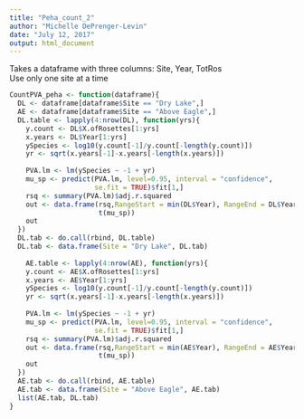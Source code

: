 ```yaml
---
title: "Peha_count_2"
author: "Michelle DePrenger-Levin"
date: "July 12, 2017"
output: html_document
---
```


Takes a dataframe with three columns: Site, Year, TotRos    
Use only one site at a time

```r
CountPVA_peha <- function(dataframe){
  DL <- dataframe[dataframe$Site == "Dry Lake",]
  AE <- dataframe[dataframe$Site == "Above Eagle",]
  DL.table <- lapply(4:nrow(DL), function(yrs){
    y.count <- DL$X.ofRosettes[1:yrs]
    x.years <- DL$Year[1:yrs]
    ySpecies <- log10(y.count[-1]/y.count[-length(y.count)])
    yr <- sqrt(x.years[-1]-x.years[-length(x.years)])
      
    PVA.lm <- lm(ySpecies ~ -1 + yr)
    mu_sp <- predict(PVA.lm, level=0.95, interval = "confidence",
                     se.fit = TRUE)$fit[1,]
    rsq <- summary(PVA.lm)$adj.r.squared
    out <- data.frame(rsq,RangeStart = min(DL$Year), RangeEnd = DL$Year[yrs],
                      t(mu_sp))
    out
  })
  DL.tab <- do.call(rbind, DL.table)
  DL.tab <- data.frame(Site = "Dry Lake", DL.tab)
  
    AE.table <- lapply(4:nrow(AE), function(yrs){
    y.count <- AE$X.ofRosettes[1:yrs]
    x.years <- AE$Year[1:yrs]
    ySpecies <- log10(y.count[-1]/y.count[-length(y.count)])
    yr <- sqrt(x.years[-1]-x.years[-length(x.years)])
      
    PVA.lm <- lm(ySpecies ~ -1 + yr)
    mu_sp <- predict(PVA.lm, level=0.95, interval = "confidence",
                     se.fit = TRUE)$fit[1,]
    rsq <- summary(PVA.lm)$adj.r.squared
    out <- data.frame(rsq,RangeStart = min(AE$Year), RangeEnd = AE$Year[yrs],
                      t(mu_sp))
    out
  })
  AE.tab <- do.call(rbind, AE.table)
  AE.tab <- data.frame(Site = "Above Eagle", AE.tab)
  list(AE.tab, DL.tab)
}


```

